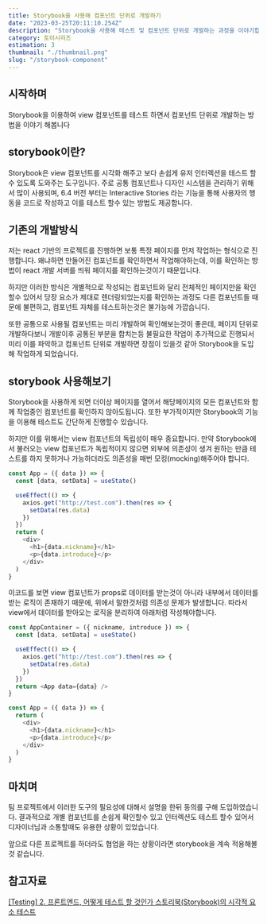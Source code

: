 ```yaml
---
title: Storybook을 사용해 컴포넌트 단위로 개발하기
date: "2023-03-25T20:11:10.254Z"
description: "Storybook을 사용해 테스트 및 컴포넌트 단위로 개발하는 과정을 이야기합니다."
category: 토이시리즈
estimation: 3
thumbnail: "./thumbnail.png"
slug: "/storybook-component"
---
```


## 시작하며

Storybook을 이용하여 view 컴포넌트를 테스트 하면서 컴포넌트 단위로 개발하는 방법을 이야기 해봅니다

## storybook이란?

Storybook은 view 컴포넌트를 시각화 해주고 보다 손쉽게 유저 인터렉션을 테스트 할수 있도록 도와주는 도구입니다. 주로 공통 컴포넌트나 디자인 시스템을 관리하기 위해서 많이 사용되며, 6.4 버전 부터는 Interactive Stories 라는 기능을 통해 사용자의 행동을 코드로 작성하고 이를 테스트 할수 있는 방법도 제공합니다.

## 기존의 개발방식

저는 react 기반의 프로젝트를 진행하면 보통 특정 페이지를 먼저 작업하는 형식으로 진행합니다. 왜냐하면 만들어진 컴포넌트를 확인하면서 작업해야하는데, 이를 확인하는 방법이 react 개발 서버를 띄워 페이지를 확인하는것이기 때문입니다.

하지만 이러한 방식은 개별적으로 작성되는 컴포넌트와 달리 전체적인 페이지만을 확인할수 있어서 당장 요소가 제대로 렌더링되었는지를 확인하는 과정도 다른 컴포넌트들 때문에 불편하고, 컴포넌트 자체를 테스트하는것은 불가능에 가깝습니다.

또한 공통으로 사용될 컴포넌트는 미리 개발하여 확인해보는것이 좋은데, 페이지 단위로 개발하다보니 개발이후 공통된 부분을 합치는등 불필요한 작업이 추가적으로 진행되서 미리 이를 파악하고 컴포넌트 단위로 개발하면 장점이 있을것 같아 Storybook을 도입해 작업하게 되었습니다.

## storybook 사용해보기

Storybook을 사용하게 되면 더이상 페이지를 열어서 해당페이지의 모든 컴포넌트와 함께 작업중인 컴포넌트를 확인하지 않아도됩니다. 또한 부가적이지만 Storybook의 기능을 이용해 테스트도 간단하게 진행할수 있습니다.

하지만 이를 위해서는 view 컴포넌트의 독립성이 매우 중요합니다. 만약 Storybook에서 불러오는 view 컴포넌트가 독립적이지 않으면 외부에 의존성이 생겨 원하는 만큼 테스트를 하지 못하거나 가능하더라도 의존성을 매번 모킹(mocking)해주어야 합니다.

```javascript
const App = ({ data }) => {
  const [data, setData] = useState()

  useEffect(() => {
    axios.get("http://test.com").then(res => {
      setData(res.data)
    })
  })
  return (
    <div>
      <h1>{data.nickname}</h1>
      <p>{data.introduce}</p>
    </div>
  )
}
```

이코드를 보면 view 컴포넌트가 props로 데이터를 받는것이 아니라 내부에서 데이터를 받는 로직이 존재하기 때문에, 위에서 말한것처럼 의존성 문제가 발생합니다. 따라서 view에서 데이터를 받아오는 로직을 분리하여 아래처럼 작성해야합니다.

```javascript
const AppContainer = ({ nickname, introduce }) => {
  const [data, setData] = useState()

  useEffect(() => {
    axios.get("http://test.com").then(res => {
      setData(res.data)
    })
  })
  return <App data={data} />
}

const App = ({ data }) => {
  return (
    <div>
      <h1>{data.nickname}</h1>
      <p>{data.introduce}</p>
    </div>
  )
}
```

## 마치며

팀 프로젝트에서 이러한 도구의 필요성에 대해서 설명을 한뒤 동의를 구해 도입하였습니다. 결과적으로 개별 컴포넌트를 손쉽게 확인할수 있고 인터렉션도 테스트 할수 있어서 디자이너님과 소통할때도 유용한 상황이 있었습니다.

앞으로 다른 프로젝트를 하더라도 협업을 하는 상황이라면 storybook을 계속 적용해볼것 같습니다.

## 참고자료

<a class="link" href="https://jbee.io/react/testing-2-react-testing/">
  [Testing] 2. 프론트엔드, 어떻게 테스트 할 것인가
</a>
<a
  class="link"
  href="https://storybook.js.org/tutorials/ui-testing-handbook/react/ko/visual-testing/"
>
  스토리북(Storybook)의 시각적 요소 테스트
</a>
